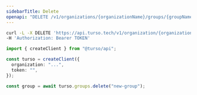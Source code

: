 ```yaml
---
sidebarTitle: Delete
openapi: "DELETE /v1/organizations/{organizationName}/groups/{groupName}"
---
```


<RequestExample>

```bash cURL
curl -L -X DELETE 'https://api.turso.tech/v1/organization/{organizationName}/groups/{groupName}' \
-H 'Authorization: Bearer TOKEN'
```

```ts Node.js
import { createClient } from "@turso/api";

const turso = createClient({
  organization: "...",
  token: "",
});

const group = await turso.groups.delete("new-group");
```

</RequestExample>
